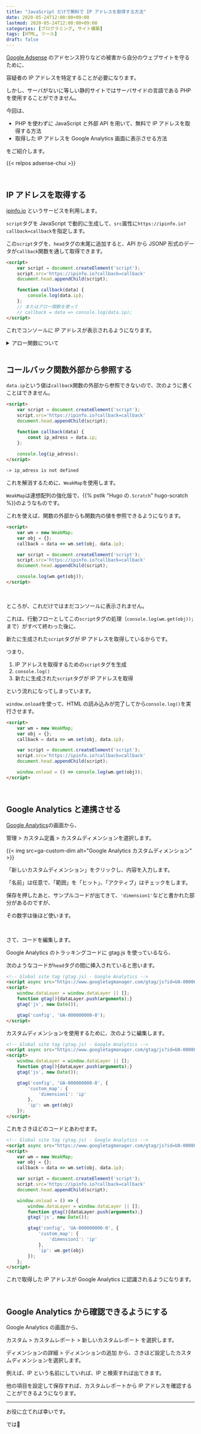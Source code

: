```yaml
---
title: "JavaScript だけで無料で IP アドレスを取得する方法"
date: 2020-05-24T12:00:00+09:00
lastmod: 2020-05-24T12:00:00+09:00
categories: [プログラミング, サイト構築]
tags: [HTML, ツール]
draft: false
---
```


[Google Adsense](https://www.google.com/adsense/start) のアドセンス狩りなどの被害から自分のウェブサイトを守るために、

容疑者の IP アドレスを特定することが必要になります。

しかし、サーバがないに等しい静的サイトではサーバサイドの言語である PHP を使用することができません。

今回は、

- PHP を使わずに JavaScript と外部 API を用いて、無料で IP アドレスを取得する方法
- 取得した IP アドレスを Google Analytics 画面に表示させる方法

をご紹介します。

<!--more-->

{{< relpos adsense-chui >}}

<br/>

## IP アドレスを取得する

[ipinfo.io](https://ipinfo.io/) というサービスを利用します。

`script`タグを JavaScript で動的に生成して、`src`属性に`https://ipinfo.io?callback=callback`を指定します。

この`script`タグを、`head`タグの末尾に追加すると、API から JSONP 形式のデータが`callback`関数を通して取得できます。

```html
<script>
    var script = document.createElement('script');
    script.src='https://ipinfo.io?callback=callback'
    document.head.appendChild(script);

    function callback(data) {
        console.log(data.ip);
    };
    // またはアロー関数を使って
    // callback = data => console.log(data.ip);
</script>
```

これでコンソールに IP アドレスが表示されるようになります。

<details>
<summary>アロー関数について</summary><br/>
{{< img src=arrow-func alt="アロー関数" >}}

</details>

<br/>

## コールバック関数外部から参照する

`data.ip`という値は`callback`関数の外部から参照できないので、次のように書くことはできません。

```html {hl_lines=[7, 10]}
<script>
    var script = document.createElement('script');
    script.src='https://ipinfo.io?callback=callback'
    document.head.appendChild(script);

    function callback(data) {
        const ip_adress = data.ip;
    };
    
    console.log(ip_adress);
</script>
```

```html {linenos=false}
-> ip_adress is not defined
```

これを解消するために、`WeakMap`を使用します。

`WeakMap`は連想配列の強化版で、{{% pstlk "Hugo の`.Scratch`" hugo-scratch %}}のようなものです。

これを使えば、関数の外部からも関数内の値を参照できるようになります。

```html {hl_lines=["2-4", 10]}
<script>
    var wm = new WeakMap;
    var obj = {};
    callback = data => wm.set(obj, data.ip);

    var script = document.createElement('script');
    script.src='https://ipinfo.io?callback=callback'
    document.head.appendChild(script);

    console.log(wm.get(obj));
</script>
```

<br/>

ところが、これだけではまだコンソールに表示されません。

これは、行動フローとしてこの`script`タグの処理（`console.log(wm.get(obj));`まで）がすべて終わった後に、

新たに生成された`script`タグが IP アドレスを取得しているからです。

つまり、

1. IP アドレスを取得するための`script`タグを生成
1. `console.log()`
1. 新たに生成された`script`タグが IP アドレスを取得

という流れになってしまっています。

`window.onload`を使って、HTML の読み込みが完了してから`console.log()`を実行させます。

```html {hl_lines=[10], inline_hl=[0:["0-6"]]}
<script>
    var wm = new WeakMap;
    var obj = {};
    callback = data => wm.set(obj, data.ip);

    var script = document.createElement('script');
    script.src='https://ipinfo.io?callback=callback'
    document.head.appendChild(script);

    window.onload = () => console.log(wm.get(obj));
</script>
```

<br/>

## Google Analytics と連携させる

[Google Analytics](https://analytics.google.com/)の画面から、

管理 > カスタム定義 > カスタムディメンションを選択します。

{{< img src=ga-custom-dim alt="Google Analytics カスタムディメンション" >}}

「新しいカスタムディメンション」をクリックし、内容を入力します。

「名前」は任意で、「範囲」を「ヒット」、「アクティブ」はチェックをします。

保存を押したあと、サンプルコードが出てきて、`'dimension1'`などと書かれた部分があるのですが、

その数字は後ほど使います。

<br/>

さて、コードを編集します。

Google Analytics のトラッキングコードに gtag.js を使っているなら、

次のようなコードが`head`タグの間に挿入されていると思います。

```html
<!-- Global site tag (gtag.js) - Google Analytics -->
<script async src="https://www.googletagmanager.com/gtag/js?id=UA-000000000-0"></script>
<script>
    window.dataLayer = window.dataLayer || [];
    function gtag(){dataLayer.push(arguments);}
    gtag('js', new Date());

    gtag('config', 'UA-000000000-0');
</script>
```

カスタムディメンションを使用するために、次のように編集します。

```html {hl_lines=["8-13"]}
<!-- Global site tag (gtag.js) - Google Analytics -->
<script async src="https://www.googletagmanager.com/gtag/js?id=UA-000000000-0"></script>
<script>
    window.dataLayer = window.dataLayer || [];
    function gtag(){dataLayer.push(arguments);}
    gtag('js', new Date());

    gtag('config', 'UA-000000000-0', {
        'custom_map': {
            'dimension1': 'ip'
        },
        'ip': wm.get(obj)
    });
</script>
```

これをさきほどのコードとあわせます。

```html {hl_lines=["4-12"]}
<!-- Global site tag (gtag.js) - Google Analytics -->
<script async src="https://www.googletagmanager.com/gtag/js?id=UA-000000000-0"></script>
<script>
    var wm = new WeakMap;
    var obj = {};
    callback = data => wm.set(obj, data.ip);

    var script = document.createElement('script');
    script.src='https://ipinfo.io?callback=callback'
    document.head.appendChild(script);

    window.onload = () => {
        window.dataLayer = window.dataLayer || [];
        function gtag(){dataLayer.push(arguments);}
        gtag('js', new Date());

        gtag('config', 'UA-000000000-0', {
            'custom_map': {
                'dimension1': 'ip'
            },
            'ip': wm.get(obj)
        });
    };
</script>
```

これで取得した IP アドレスが Google Analytics に認識されるようになります。

<br/>

## Google Analytics から確認できるようにする

Google Analytics の画面から、

カスタム > カスタムレポート > 新しいカスタムレポート を選択します。

ディメンションの詳細 > ディメンションの追加 から、さきほど設定したカスタムディメンションを選択します。

例えば、IP という名前にしていれば、IP と検索すれば出てきます。

他の項目を設定して保存すれば、カスタムレポートから IP アドレスを確認することができるようになります。

---

お役に立てれば幸いです。

では👋
